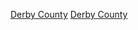 {{Commons cat|Derby County F.C.}}

[[Category:德比郡足球俱樂部_(郡)|Derby County]]
[[Category:英格蘭超級聯賽足球俱樂部|Derby County]]